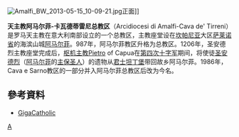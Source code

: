 {{noteTA
|G1=意大利地名
}}
[[File:Amalfi_BW_2013-05-15_10-09-21.jpg|thumb]]正面]]
 
'''天主教阿马尔菲-卡瓦德蒂雷尼总教区'''（Arcidiocesi di Amalfi-Cava de' Tirreni）是罗马天主教在意大利南部设立的一个总教区，主教座堂设在[[坎帕尼亚|坎帕尼亚]]大区[[萨莱诺省|萨莱诺省]]的海滨山城[[阿马尔菲|阿马尔菲]]。987年，阿马尔菲教区升格为总教区。1206年，圣安德烈主教座堂完成后，[[枢机主教|枢机主教]]Pietro of Capua在[[第四次十字军|第四次十字军]]期间，将使徒[[圣安德烈|圣安德烈]]（[[阿马尔菲|阿马尔菲]]的[[主保圣人|主保圣人]]）的遗物从[[君士坦丁堡|君士坦丁堡]]带回故乡阿马尔菲。1986年，Cava e Sarno教区的一部分并入阿马尔菲总教区后改为今名。
 
==參考資料==
<div class="references-small">
<references />
</div>
*[http://www.gcatholic.org/dioceses/diocese/amal0.htm GigaCatholic]

[[Category:意大利天主教教区|A]]
{{意大利天主教教區}}